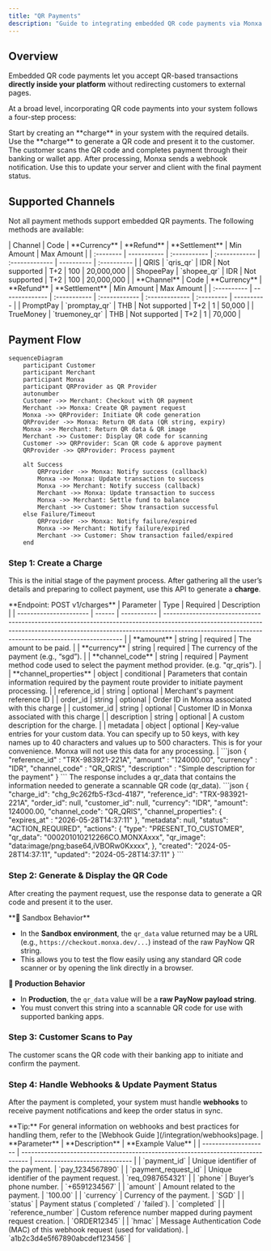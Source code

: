 ```yaml
---
title: "QR Payments"
description: "Guide to integrating embedded QR code payments via Monxa API"
---
```


## Overview

Embedded QR code payments let you accept QR-based transactions **directly inside your platform** without redirecting customers to external pages.

At a broad level, incorporating QR code payments into your system follows a four-step process:

<Columns cols={2}>
  <Card title="1. Create a Charge" icon="star" iconType="solid" href="#">
    Start by creating an **charge** in your system with the required details.
  </Card>
  <Card title="2. Generate & Display the QR Code" icon="qrcode" iconType="solid" href="#">
    Use the **charge** to generate a QR code and present it to the customer.
  </Card>
  <Card title="3. Customer Scans to Pay" icon="camera" iconType="solid" href="#">
    The customer scans the QR code and completes payment through their banking or wallet app.
  </Card>
  <Card title="4. Handle Webhooks" icon="anchor" iconType="solid" href="#">
    After processing, Monxa sends a webhook notification. Use this to update your server and client with the final payment status.
  </Card>
</Columns>

## Supported Channels

Not all payment methods support embedded QR payments. The following methods are available:

<Tabs>
  <Tab title="🇮🇩 Indonesia">
    | Channel   | Code        | **Currency** | **Refund**    | **Settlement** | Min Amount | Max  Amount |
    | :-------- | ----------- | :----------- | :------------ | :------------- | ---------- | :---------- |
    | QRIS      | `qris_qr`   | IDR          | Not supported | T+2            | 100        | 20,000,000  |
    | ShopeePay | `shopee_qr` | IDR          | Not supported | T+2            | 100        | 20,000,000  |
  </Tab>
  <Tab title="🇹🇭 Thailand">
    | **Channel** | Code           | **Currency** | **Refund**    | **Settlement** | Min Amount | Max Amount |
    | :---------- | -------------- | :----------- | :------------ | :------------- | :--------- | ---------- |
    | PromptPay   | `promptay_qr`  | THB          | Not supported | T+2            | 1          | 50,000     |
    | TrueMoney   | `truemoney_qr` | THB          | Not supported | T+2            | 1          | 70,000     |
  </Tab>
</Tabs>

## Payment Flow

```mermaid
sequenceDiagram
    participant Customer
    participant Merchant
    participant Monxa
    participant QRProvider as QR Provider
    autonumber
    Customer ->> Merchant: Checkout with QR payment
    Merchant ->> Monxa: Create QR payment request
    Monxa ->> QRProvider: Initiate QR code generation
    QRProvider ->> Monxa: Return QR data (QR string, expiry)
    Monxa ->> Merchant: Return QR data & QR image
    Merchant ->> Customer: Display QR code for scanning
    Customer ->> QRProvider: Scan QR code & approve payment
    QRProvider ->> QRProvider: Process payment

    alt Success
        QRProvider ->> Monxa: Notify success (callback)
        Monxa ->> Monxa: Update transaction to success
        Monxa ->> Merchant: Notify success (callback)
        Merchant ->> Monxa: Update transaction to success
        Monxa ->> Merchant: Settle fund to balance
        Merchant ->> Customer: Show transaction successful
    else Failure/Timeout
        QRProvider ->> Monxa: Notify failure/expired
        Monxa ->> Merchant: Notify failure/expired
        Merchant ->> Customer: Show transaction failed/expired
    end
```

### Step 1: Create a Charge

This is the initial stage of the payment process. After gathering all the user’s details and preparing to collect payment, use this API to generate a **charge**.

<Tip>
  **Endpoint: POST v1/charges**
</Tip>

<AccordionGroup>
  <Accordion title="Request Parameters" iconType="solid">
    | Parameter              | Type   | Required    | Description                                                                                                                                                                                                                   |
    | ---------------------- | ------ | ----------- | ----------------------------------------------------------------------------------------------------------------------------------------------------------------------------------------------------------------------------- |
    | **amount**             | string | required    | The amount to be paid.                                                                                                                                                                                                        |
    | **currency**           | string | required    | The currency of the payment (e.g., “sgd”).                                                                                                                                                                                    |
    | **channel_code**       | string | required    | Payment method code used to select the payment method provider.  (e.g. "qr_qris").                                                                                                                                            |
    | **channel_properties** | object | conditional | Parameters that contain information required by the payment route provider to initiate payment processing.                                                                                                                    |
    | reference_id           | string | optional    | Merchant's payment reference ID                                                                                                                                                                                               |
    | order_id               | string | optional    | Order ID in Monxa associated with this charge                                                                                                                                                                                 |
    | customer_id            | string | optional    | Customer ID in Monxa associated with this charge                                                                                                                                                                              |
    | description            | string | optional    | A custom description for the charge.                                                                                                                                                                                          |
    | metadata               | object | optional    | Key-value entries for your custom data.   You can specify up to 50 keys, with key names up to 40 characters and values up to 500 characters.   This is for your convenience. Monxa will not use this data for any processing. |
  </Accordion>
  <Accordion title="Request Example">
    ```json
    {
    	"reference_id" : "TRX-983921-221A",
    	"amount" : "124000.00",
    	"currency" : "IDR",
    	"channel_code" : "QR_QRIS",
    	"description" : "Simple description for the payment"
    }
    ```
  </Accordion>
  <Accordion title="Response Example">
    <Tip>
      The response includes a qr_data that contains the information needed to generate a scannable QR code (qr_data).
    </Tip>
    ```json
    {
    	"charge_id": "chg_9c262fb5-f3cd-4187",
      	"reference_id": "TRX-983921-221A",
    	"order_id": null,
    	"customer_id": null,
    	"currency": "IDR",
    	"amount": 124000.00,
    	"channel_code": "QR_QRIS",
    	"channel_properties": {
    		"expires_at" : "2026-05-28T14:37:11"
    	},
    	"metadata": null,
    	"status": "ACTION_REQUIRED",
    	"actions": {
    		"type": "PRESENT_TO_CUSTOMER",
    		"qr_data": "000201010212266CO.MONXAxxx",
    		"qr_image": "data:image/png;base64,iVBORw0Kxxxx",
    	},
    	"created": "2024-05-28T14:37:11",
    	"updated": "2024-05-28T14:37:11"
    }
    ```
  </Accordion>
</AccordionGroup>

### Step 2: Generate & Display the QR Code

After creating the payment request, use the response data to generate a QR code and present it to the user.

<Warning>
  **🔎 Sandbox Behavior**

  - In the **Sandbox environment**, the `qr_data` value returned may be a URL (e.g., `https://checkout.monxa.dev/...`) instead of the raw PayNow QR string.
  - This allows you to test the flow easily using any standard QR code scanner or by opening the link directly in a browser.

  **🚀 Production Behavior**

  - In **Production**, the `qr_data` value will be a **raw PayNow payload string**.
  - You must convert this string into a scannable QR code for use with supported banking apps.
</Warning>

### Step 3: Customer Scans to Pay

The customer scans the QR code with their banking app to initiate and confirm the payment.

### Step 4: Handle Webhooks & Update Payment Status

After the payment is completed, your system must handle **webhooks** to receive payment notifications and keep the order status in sync.

<Tip>
  **Tip:** For general information on webhooks and best practices for handling them, refer to the [Webhook Guide ](/integration/webhooks)page.
</Tip>

<AccordionGroup>
  <Accordion title="Webhook Response Parameters">
    | **Parameter**        | **Description**                                                                  | **Example Value**              |
    | -------------------- | -------------------------------------------------------------------------------- | ------------------------------ |
    | `payment_id`         | Unique identifier of the payment.                                                | `pay_1234567890`               |
    | `payment_request_id` | Unique identifier of the payment request.                                        | `req_0987654321`               |
    | `phone`              | Buyer’s phone number.                                                            | `+6591234567`                  |
    | `amount`             | Amount related to the payment.                                                   | `100.00`                       |
    | `currency`           | Currency of the payment.                                                         | `SGD`                          |
    | `status`             | Payment status (`completed` / `failed`).                                         | `completed`                    |
    | `reference_number`   | Custom reference number mapped during payment request creation.                  | `ORDER12345`                   |
    | `hmac`               | Message Authentication Code (MAC) of this webhook request (used for validation). | `a1b2c3d4e5f67890abcdef123456` |
  </Accordion>
  <Accordion title="Sample Webhook">
    
  </Accordion>
</AccordionGroup>